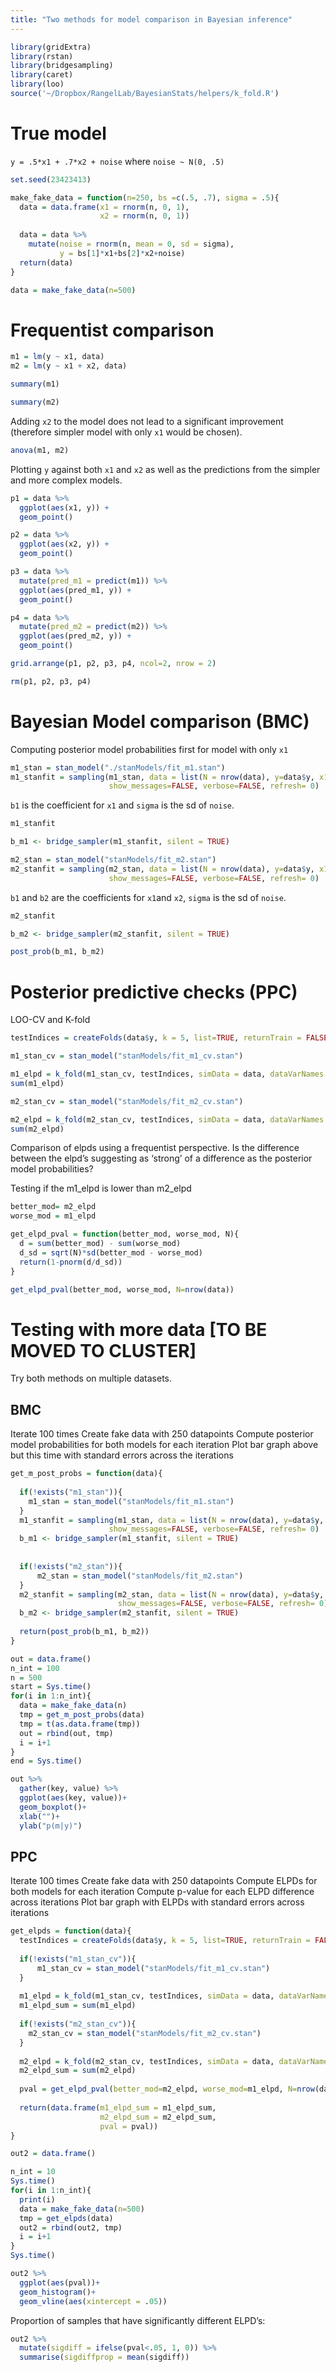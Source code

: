 ```yaml
---
title: "Two methods for model comparison in Bayesian inference"
---
```


```r
library(gridExtra)
library(rstan)
library(bridgesampling)
library(caret)
library(loo)
source('~/Dropbox/RangelLab/BayesianStats/helpers/k_fold.R')
```

# True model

`y = .5*x1 + .7*x2 + noise` where `noise ~ N(0, .5)`

```r
set.seed(23423413)

make_fake_data = function(n=250, bs =c(.5, .7), sigma = .5){
  data = data.frame(x1 = rnorm(n, 0, 1),
                    x2 = rnorm(n, 0, 1))
  
  data = data %>% 
    mutate(noise = rnorm(n, mean = 0, sd = sigma),
           y = bs[1]*x1+bs[2]*x2+noise)
  return(data)
}

data = make_fake_data(n=500)
```

# Frequentist comparison

```r
m1 = lm(y ~ x1, data)
m2 = lm(y ~ x1 + x2, data)
```

```r
summary(m1)
```

```r
summary(m2)
```

Adding `x2` to the model does not lead to a significant improvement (therefore simpler model with only `x1` would be chosen).

```r
anova(m1, m2)
```

Plotting `y` against both `x1` and `x2` as well as the predictions from the simpler and more complex models. 

```r
p1 = data %>% 
  ggplot(aes(x1, y)) +
  geom_point()

p2 = data %>% 
  ggplot(aes(x2, y)) +
  geom_point()

p3 = data %>%
  mutate(pred_m1 = predict(m1)) %>%
  ggplot(aes(pred_m1, y)) +
  geom_point()

p4 = data %>%
  mutate(pred_m2 = predict(m2)) %>%
  ggplot(aes(pred_m2, y)) +
  geom_point()

grid.arrange(p1, p2, p3, p4, ncol=2, nrow = 2)

```

```r
rm(p1, p2, p3, p4)
```

# Bayesian Model comparison (BMC)

Computing posterior model probabilities first for model with only `x1`

```r
m1_stan = stan_model("./stanModels/fit_m1.stan")
m1_stanfit = sampling(m1_stan, data = list(N = nrow(data), y=data$y, x1 = data$x1),
                      show_messages=FALSE, verbose=FALSE, refresh= 0)
```

`b1` is the coefficient for `x1` and `sigma` is the sd of `noise`.

```r
m1_stanfit
```

```r
b_m1 <- bridge_sampler(m1_stanfit, silent = TRUE)
```

```r
m2_stan = stan_model("stanModels/fit_m2.stan")
m2_stanfit = sampling(m2_stan, data = list(N = nrow(data), y=data$y, x1 = data$x1, x2=data$x2),
                      show_messages=FALSE, verbose=FALSE, refresh= 0)
```

`b1` and `b2` are the coefficients for `x1`and `x2`, `sigma` is the sd of `noise`.

```r
m2_stanfit
```

```r
b_m2 <- bridge_sampler(m2_stanfit, silent = TRUE)
```

```r
post_prob(b_m1, b_m2)
```


# Posterior predictive checks (PPC)

LOO-CV and K-fold

```r
testIndices = createFolds(data$y, k = 5, list=TRUE, returnTrain = FALSE)
```

```r
m1_stan_cv = stan_model("stanModels/fit_m1_cv.stan")
```

```r
m1_elpd = k_fold(m1_stan_cv, testIndices, simData = data, dataVarNames = c("x1", "y"), logLikVarName = "logLikelihood")
sum(m1_elpd)
```

```r
m2_stan_cv = stan_model("stanModels/fit_m2_cv.stan")
```

```r
m2_elpd = k_fold(m2_stan_cv, testIndices, simData = data, dataVarNames = c("x1","x2", "y"), logLikVarName = "logLikelihood")
sum(m2_elpd)
```

Comparison of elpds using a frequentist perspective. Is the difference between the elpd's suggesting as 'strong' of a difference as the posterior model probabilities? 

Testing if the m1_elpd is lower than m2_elpd

```r
better_mod= m2_elpd
worse_mod = m1_elpd

get_elpd_pval = function(better_mod, worse_mod, N){
  d = sum(better_mod) - sum(worse_mod)
  d_sd = sqrt(N)*sd(better_mod - worse_mod)
  return(1-pnorm(d/d_sd))
}

get_elpd_pval(better_mod, worse_mod, N=nrow(data))
```

# Testing with more data [TO BE MOVED TO CLUSTER]

Try both methods on multiple datasets.

## BMC 

Iterate 100 times
Create fake data with 250 datapoints
Compute posterior model probabilities for both models for each iteration
Plot bar graph above but this time with standard errors across the iterations

```r
get_m_post_probs = function(data){
  
  if(!exists("m1_stan")){
    m1_stan = stan_model("stanModels/fit_m1.stan")
  }
  m1_stanfit = sampling(m1_stan, data = list(N = nrow(data), y=data$y, x1 = data$x1),
                      show_messages=FALSE, verbose=FALSE, refresh= 0) 
  b_m1 <- bridge_sampler(m1_stanfit, silent = TRUE)
  
  
  if(!exists("m2_stan")){
      m2_stan = stan_model("stanModels/fit_m2.stan")
  }
  m2_stanfit = sampling(m2_stan, data = list(N = nrow(data), y=data$y, x1 = data$x1, x2=data$x2),
                        show_messages=FALSE, verbose=FALSE, refresh= 0)
  b_m2 <- bridge_sampler(m2_stanfit, silent = TRUE)
  
  return(post_prob(b_m1, b_m2))
}
```

```r
out = data.frame()
n_int = 100
n = 500
start = Sys.time()
for(i in 1:n_int){
  data = make_fake_data(n)
  tmp = get_m_post_probs(data)
  tmp = t(as.data.frame(tmp))
  out = rbind(out, tmp)
  i = i+1
}
end = Sys.time()
```

```r
out %>%
  gather(key, value) %>%
  ggplot(aes(key, value))+
  geom_boxplot()+
  xlab("")+
  ylab("p(m|y)")
```

## PPC

Iterate 100 times
Create fake data with 250 datapoints
Compute ELPDs for both models for each iteration
Compute p-value for each ELPD difference across iterations
Plot bar graph with ELPDs with standard errors across iterations

```r
get_elpds = function(data){
  testIndices = createFolds(data$y, k = 5, list=TRUE, returnTrain = FALSE)
  
  if(!exists("m1_stan_cv")){
      m1_stan_cv = stan_model("stanModels/fit_m1_cv.stan")
  }
  
  m1_elpd = k_fold(m1_stan_cv, testIndices, simData = data, dataVarNames = c("x1", "y"), logLikVarName = "logLikelihood")
  m1_elpd_sum = sum(m1_elpd)
  
  if(!exists("m2_stan_cv")){
    m2_stan_cv = stan_model("stanModels/fit_m2_cv.stan")
  }
  
  m2_elpd = k_fold(m2_stan_cv, testIndices, simData = data, dataVarNames = c("x1","x2", "y"), logLikVarName = "logLikelihood")
  m2_elpd_sum = sum(m2_elpd)
  
  pval = get_elpd_pval(better_mod=m2_elpd, worse_mod=m1_elpd, N=nrow(data))
  
  return(data.frame(m1_elpd_sum = m1_elpd_sum,
                    m2_elpd_sum = m2_elpd_sum,
                    pval = pval))
}
```

```r
out2 = data.frame()
```

```r
n_int = 10
Sys.time()
for(i in 1:n_int){
  print(i)
  data = make_fake_data(n=500)
  tmp = get_elpds(data)
  out2 = rbind(out2, tmp)
  i = i+1
}
Sys.time()
```

```r
out2 %>%
  ggplot(aes(pval))+
  geom_histogram()+
  geom_vline(aes(xintercept = .05))
```

Proportion of samples that have significantly different ELPD's:

```r
out2 %>%
  mutate(sigdiff = ifelse(pval<.05, 1, 0)) %>%
  summarise(sigdiffprop = mean(sigdiff))
```